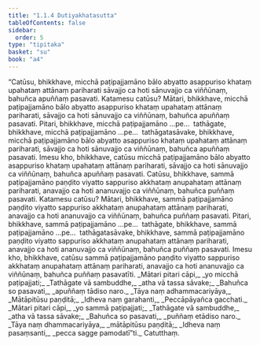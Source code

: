 ```yaml
---
title: "1.1.4 Dutiyakhatasutta"
tableOfContents: false
sidebar:
  order: 5
type: "tipitaka"
basket: "su"
book: "a4"
---
```



<DynamicBreadcrumb />

<Division number="4" book="a4" bookNo="15" page="310">

<Paragraph number="18" book="a4">
“Catūsu, bhikkhave, micchā paṭipajjamāno bālo abyatto asappuriso khataṃ upahataṃ attānaṃ pariharati sāvajjo ca hoti sānuvajjo ca viññūnaṃ, bahuñca apuññaṃ pasavati. Katamesu catūsu? Mātari, bhikkhave, micchā paṭipajjamāno bālo abyatto asappuriso khataṃ upahataṃ attānaṃ pariharati, sāvajjo ca hoti sānuvajjo ca viññūnaṃ, bahuñca apuññaṃ pasavati. Pitari, bhikkhave, micchā paṭipajjamāno …pe…  tathāgate, bhikkhave, micchā paṭipajjamāno …pe…  tathāgatasāvake, bhikkhave, micchā paṭipajjamāno bālo abyatto asappuriso khataṃ upahataṃ attānaṃ pariharati, sāvajjo ca hoti sānuvajjo ca viññūnaṃ, bahuñca apuññaṃ pasavati. Imesu kho, bhikkhave, catūsu micchā paṭipajjamāno bālo abyatto asappuriso khataṃ upahataṃ attānaṃ pariharati, sāvajjo ca hoti sānuvajjo ca viññūnaṃ, bahuñca apuññaṃ pasavati.
</Paragraph>

<Paragraph number="19" book="a4">
Catūsu, bhikkhave, sammā paṭipajjamāno paṇḍito viyatto sappuriso akkhataṃ anupahataṃ attānaṃ pariharati, anavajjo ca hoti ananuvajjo ca viññūnaṃ, bahuñca puññaṃ pasavati. Katamesu catūsu? Mātari, bhikkhave, sammā paṭipajjamāno paṇḍito viyatto sappuriso akkhataṃ anupahataṃ attānaṃ pariharati, anavajjo ca hoti ananuvajjo ca viññūnaṃ, bahuñca puññaṃ pasavati. Pitari, bhikkhave, sammā paṭipajjamāno …pe…  tathāgate, bhikkhave, sammā paṭipajjamāno …pe…  tathāgatasāvake, bhikkhave, sammā paṭipajjamāno paṇḍito viyatto sappuriso akkhataṃ anupahataṃ attānaṃ pariharati, anavajjo ca hoti ananuvajjo ca viññūnaṃ, bahuñca puññaṃ pasavati. Imesu kho, bhikkhave, catūsu sammā paṭipajjamāno paṇḍito viyatto sappuriso akkhataṃ anupahataṃ attānaṃ pariharati, anavajjo ca hoti ananuvajjo ca viññūnaṃ, bahuñca puññaṃ pasavatīti.
</Paragraph>

<Paragraph number="20" type="verses" book="a4">
_Mātari pitari cāpi,_  
_yo micchā paṭipajjati;_  
_Tathāgate vā sambuddhe,_  
_atha vā tassa sāvake;_  
_Bahuñca so pasavati,_  
_apuññaṃ tādiso naro._  

</Paragraph>

<Paragraph number="21" type="verses" book="a4">
_Tāya naṃ adhammacariyāya,_  
_Mātāpitūsu paṇḍitā;_  
_Idheva naṃ garahanti,_  
_Peccāpāyañca gacchati._  

</Paragraph>

<Paragraph number="22" type="verses" book="a4">
_Mātari pitari cāpi,_  
_yo sammā paṭipajjati;_  
_Tathāgate vā sambuddhe,_  
_atha vā tassa sāvake;_  
_Bahuñca so pasavati,_  
_puññaṃ etādiso naro._  

</Paragraph>

<Paragraph number="23" type="verses" book="a4">
_Tāya naṃ dhammacariyāya,_  
_mātāpitūsu paṇḍitā;_  
_Idheva naṃ pasaṃsanti,_  
_pecca sagge pamodatī”ti._  


</Paragraph>
</Division>

<Paragraph number="24" type="center" book="a4">
Catutthaṃ.
</Paragraph>